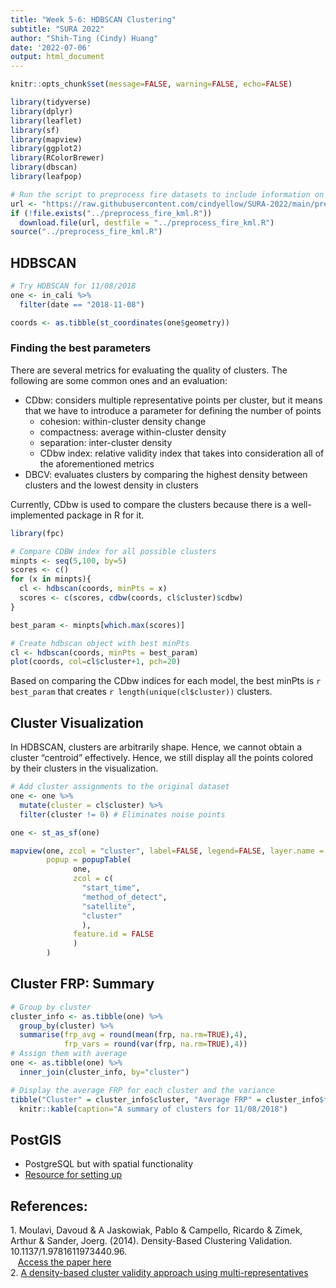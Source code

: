 ```yaml
---
title: "Week 5-6: HDBSCAN Clustering" 
subtitle: "SURA 2022"
author: "Shih-Ting (Cindy) Huang"
date: '2022-07-06'
output: html_document
---
```


```r
knitr::opts_chunk$set(message=FALSE, warning=FALSE, echo=FALSE)

library(tidyverse)
library(dplyr)
library(leaflet)
library(sf)
library(mapview)
library(ggplot2)
library(RColorBrewer)
library(dbscan)
library(leafpop)
```


```r
# Run the script to preprocess fire datasets to include information on time, location, and FRP
url <- "https://raw.githubusercontent.com/cindyellow/SURA-2022/main/preprocess_fire_kml.R"
if (!file.exists("../preprocess_fire_kml.R"))
  download.file(url, destfile = "../preprocess_fire_kml.R")
source("../preprocess_fire_kml.R")
```


## HDBSCAN 

```r
# Try HDBSCAN for 11/08/2018
one <- in_cali %>%
  filter(date == "2018-11-08")

coords <- as.tibble(st_coordinates(one$geometry))
```


### Finding the best parameters

There are several metrics for evaluating the quality of clusters. The following are some common ones and an evaluation:

- CDbw: considers multiple representative points per cluster, but it means that we have to introduce a parameter for defining the number of points
  - cohesion: within-cluster density change
  - compactness: average within-cluster density
  - separation: inter-cluster density
  - CDbw index: relative validity index that takes into consideration all of the aforementioned metrics
- DBCV: evaluates clusters by comparing the highest density between clusters and the lowest density in clusters

Currently, CDbw is used to compare the clusters because there is a well-implemented package in R for it. 
```r
library(fpc)

# Compare CDBW index for all possible clusters
minpts <- seq(5,100, by=5)
scores <- c()
for (x in minpts){
  cl <- hdbscan(coords, minPts = x)
  scores <- c(scores, cdbw(coords, cl$cluster)$cdbw)
}

best_param <- minpts[which.max(scores)]
```

```r
# Create hdbscan object with best minPts
cl <- hdbscan(coords, minPts = best_param)
plot(coords, col=cl$cluster+1, pch=20)
```
Based on comparing the CDbw indices for each model, the best minPts is `r best_param` that creates `r length(unique(cl$cluster))` clusters.


## Cluster Visualization

In HDBSCAN, clusters are arbitrarily shape. Hence, we cannot obtain a cluster "centroid" effectively. Hence, we still display all the points colored by their clusters in the visualization.

```r
# Add cluster assignments to the original dataset
one <- one %>%
  mutate(cluster = cl$cluster) %>%
  filter(cluster != 0) # Eliminates noise points

one <- st_as_sf(one)
```



```r
mapview(one, zcol = "cluster", label=FALSE, legend=FALSE, layer.name = 'cluster', 
        popup = popupTable(
              one,
              zcol = c(
                "start_time",
                "method_of_detect",
                "satellite",
                "cluster"
                ),
              feature.id = FALSE
              )
        )
```

## Cluster FRP: Summary

```r
# Group by cluster
cluster_info <- as.tibble(one) %>%
  group_by(cluster) %>%
  summarise(frp_avg = round(mean(frp, na.rm=TRUE),4),
            frp_vars = round(var(frp, na.rm=TRUE),4)) 
# Assign them with average
one <- as.tibble(one) %>%
  inner_join(cluster_info, by="cluster")
```

```r
# Display the average FRP for each cluster and the variance
tibble("Cluster" = cluster_info$cluster, "Average FRP" = cluster_info$frp_avg, "Variance" = cluster_info$frp_vars) %>%
  knitr::kable(caption="A summary of clusters for 11/08/2018")
```

## PostGIS

- PostgreSQL but with spatial functionality
- [Resource for setting up](https://towardsdatascience.com/spatial-data-science-with-postgresql-postgis-2f941c8c367a)

## References: 

| 1. Moulavi, Davoud & A Jaskowiak, Pablo & Campello, Ricardo & Zimek, Arthur & Sander, Joerg. (2014). Density-Based Clustering Validation. 10.1137/1.9781611973440.96. 

|    [Access the paper here](https://www.researchgate.net/publication/260333211_Density-Based_Clustering_Validation)

| 2. [A density-based cluster validity approach using multi-representatives](https://www.sciencedirect.com/science/article/pii/S0167865508000020)


